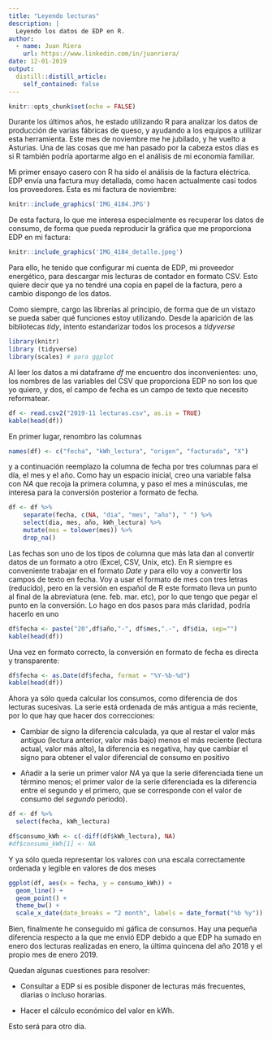 ```yaml
---
title: "Leyendo lecturas"
description: |
  Leyendo los datos de EDP en R.
author:
  - name: Juan Riera
    url: https://www.linkedin.com/in/juanriera/
date: 12-01-2019
output:
  distill::distill_article:
    self_contained: false
---
```



```r
knitr::opts_chunk$set(echo = FALSE)
```

Durante los últimos años, he estado utilizando R para analizar los datos de producción de varias fábricas de queso, y ayudando a los equipos a utilizar esta herramienta. Este mes de noviembre me he jubilado, y he vuelto a Asturias. Una de las cosas que me han pasado por la cabeza estos días es si R también podría aportarme algo en el análisis de mi economía familiar. 

Mi primer ensayo casero con R ha sido el análisis de la factura eléctrica. EDP envía una factura muy detallada, como hacen actualmente casi todos los proveedores. Esta es mi factura de noviembre:


```r
knitr::include_graphics('IMG_4184.JPG')
```

De esta factura, lo que me interesa especialmente es recuperar los datos de consumo, de forma que pueda reproducir la gráfica que me proporciona EDP en mi factura:


```r
knitr::include_graphics('IMG_4184_detalle.jpeg')
```

Para ello, he tenido que configurar mi cuenta de EDP, mi proveedor energético, para descargar mis lecturas de contador en formato CSV. Esto quiere decir que ya no tendré una copia en papel de la factura, pero a cambio dispongo de los datos.

Como siempre, cargo las librerías al principio, de forma que de un vistazo se pueda saber qué funciones estoy utilizando. Desde la aparición de las bibliotecas *tidy*, intento estandarizar todos los procesos a *tidyverse*

```r
library(knitr)
library (tidyverse)
library(scales) # para ggplot
```

Al leer los datos a mi dataframe *df* me encuentro dos inconvenientes: uno, los nombres de las variables del CSV que proporciona EDP no son los que yo quiero, y dos, el campo de fecha es un campo de texto que necesito reformatear.

```r

df <- read.csv2("2019-11 lecturas.csv", as.is = TRUE)
kable(head(df))
```

En primer lugar, renombro las columnas

```r

names(df) <- c("fecha", "kWh_lectura", "origen", "facturada", "X")
```

y a continuación reemplazo la columna de fecha por tres columnas para el día, el mes y el año. Como hay un espacio inicial, creo una variable falsa con *NA* que recoja la primera columna, y paso el mes a minúsculas, me interesa para la conversión posterior a formato de fecha.

```r

df <- df %>%
    separate(fecha, c(NA, "dia", "mes", "año"), " ") %>%
    select(dia, mes, año, kWh_lectura) %>%
    mutate(mes = tolower(mes)) %>%
    drop_na() 
```

Las fechas son uno de los tipos de columna que más lata dan al convertir datos de un formato a otro (Excel, CSV, Unix, etc). En R siempre es conveniente trabajar en el formato *Date* y para ello voy a convertir los campos de texto en fecha. Voy a usar el formato de mes con tres letras (reducido), pero en la versión en español de R este formato lleva un punto al final de la abreviatura (ene. feb. mar. etc), por lo que tengo que pegar el punto en la conversión.
Lo hago en dos pasos para más claridad, podría hacerlo en uno

```r
df$fecha <- paste("20",df$año,"-", df$mes,".-", df$dia, sep="")
kable(head(df))
```

Una vez en formato correcto, la conversión en formato de fecha es directa y transparente:

```r
df$fecha <- as.Date(df$fecha, format = "%Y-%b-%d") 
kable(head(df))
```

Ahora ya sólo queda calcular los consumos, como diferencia de dos lecturas sucesivas. La serie está ordenada de más antigua a más reciente, por lo que hay que hacer dos correcciones: 

* Cambiar de signo la diferencia calculada, ya que al restar el valor más antiguo (lectura anterior, valor más bajo) menos el más reciente (lectura actual, valor más alto), la diferencia es negativa, hay que cambiar el signo para obtener el valor diferencial de consumo en positivo

* Añadir a la serie un primer valor *NA* ya que la serie diferenciada tiene un término menos; el primer valor de la serie diferenciada es la diferencia entre el segundo y el primero, que se corresponde con el valor de consumo del *segundo* periodo). 

```r
df <- df %>% 
  select(fecha, kWh_lectura)

df$consumo_kWh <- c(-diff(df$kWh_lectura), NA)
#df$consumo_kWh[1] <- NA
```

Y ya sólo queda representar los valores con una escala correctamente ordenada y legible en valores de dos meses

```r
ggplot(df, aes(x = fecha, y = consumo_kWh)) +
  geom_line() +
  geom_point() +
  theme_bw() +
  scale_x_date(date_breaks = "2 month", labels = date_format("%b %y"))
```


Bien, finalmente he conseguido mi gáfica de consumos. Hay una pequeña diferencia respecto a la que me envió EDP debido a que EDP ha sumado en enero dos lecturas realizadas en enero, la última quincena del año 2018 y el propio mes de enero 2019.

Quedan algunas cuestiones para resolver:

+ Consultar a EDP si es posible disponer de lecturas más frecuentes, diarias o incluso horarias.

+ Hacer el cálculo económico del valor en kWh.

Esto será para otro día.